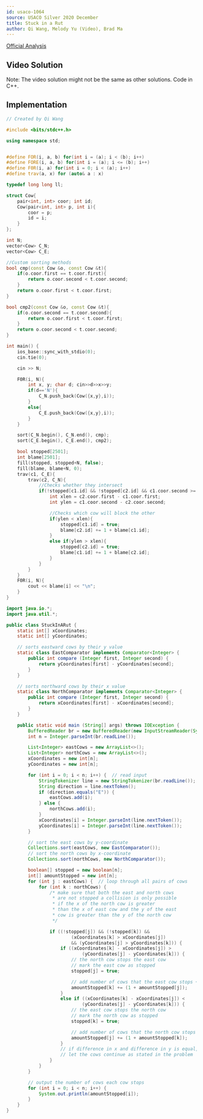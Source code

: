 ```yaml
---
id: usaco-1064
source: USACO Silver 2020 December
title: Stuck in a Rut
author: Qi Wang, Melody Yu (Video), Brad Ma
---
```


[Official Analysis](http://usaco.org/current/data/sol_prob3_silver_dec20.html)

## Video Solution

Note: The video solution might not be the same as other solutions. Code in C++.
<Youtube id="7ZA0MQ9uFr4" />

<LanguageSection>
<CPPSection>

## Implementation

```cpp
// Created by Qi Wang

#include <bits/stdc++.h>

using namespace std;


#define FOR(i, a, b) for(int i = (a); i < (b); i++)
#define FORE(i, a, b) for(int i = (a); i <= (b); i++)
#define F0R(i, a) for(int i = 0; i < (a); i++)
#define trav(a, x) for (auto& a : x)

typedef long long ll;

struct Cow{
	pair<int, int> coor; int id;
	Cow(pair<int, int> p, int i){
		coor = p;
		id = i;
	}
};

int N;
vector<Cow> C_N;
vector<Cow> C_E;

//Custom sorting methods
bool cmp(const Cow &o, const Cow &t){
	if(o.coor.first == t.coor.first){
		return o.coor.second < t.coor.second;
	}
	return o.coor.first < t.coor.first;
}

bool cmp2(const Cow &o, const Cow &t){
	if(o.coor.second == t.coor.second){
		return o.coor.first < t.coor.first;
	}
	return o.coor.second < t.coor.second;
}

int main() {
	ios_base::sync_with_stdio(0);
	cin.tie(0);

	cin >> N;

	F0R(i, N){
		int x, y; char d; cin>>d>>x>>y;
		if(d=='N'){
			C_N.push_back(Cow({x,y},i));
		}
		else{
			C_E.push_back(Cow({x,y},i));
		}
	}

	sort(C_N.begin(), C_N.end(), cmp);
	sort(C_E.begin(), C_E.end(), cmp2);

	bool stopped[2501];
	int blame[2501];
	fill(stopped, stopped+N, false);
	fill(blame, blame+N, 0);
	trav(c1, C_E){
		trav(c2, C_N){
			//Checks whether they intersect
			if(!stopped[c1.id] && !stopped[c2.id] && c1.coor.second >= c2.coor.second && c1.coor.first <= c2.coor.first){
				int xlen = c2.coor.first - c1.coor.first;
				int ylen = c1.coor.second - c2.coor.second;

				//Checks which cow will block the other
				if(ylen < xlen){
					stopped[c1.id] = true;
					blame[c2.id] += 1 + blame[c1.id];
				}
				else if(ylen > xlen){
					stopped[c2.id] = true;
					blame[c1.id] += 1 + blame[c2.id];
				}
			}
		}
	}
	F0R(i, N){
		cout << blame[i] << "\n";
	}
}
```

</CPPSection>
	
<JavaSection>

```java
import java.io.*;
import java.util.*;

public class StuckInARut {
	static int[] xCoordinates;
	static int[] yCoordinates;

	// sorts eastward cows by their y value
	static class EastComparator implements Comparator<Integer> {
		public int compare (Integer first, Integer second) {
			return yCoordinates[first] - yCoordinates[second];
		}
	}

	// sorts northward cows by their x value
	static class NorthComparator implements Comparator<Integer> {
		public int compare (Integer first, Integer second) {
			return xCoordinates[first] - xCoordinates[second];
		}
	}

	public static void main (String[] args) throws IOException {
		BufferedReader br = new BufferedReader(new InputStreamReader(System.in));
		int n = Integer.parseInt(br.readLine());

		List<Integer> eastCows = new ArrayList<>();
		List<Integer> northCows = new ArrayList<>();
		xCoordinates = new int[n];
		yCoordinates = new int[n];

		for (int i = 0; i < n; i++) {  // read input
			StringTokenizer line = new StringTokenizer(br.readLine());
			String direction = line.nextToken();
			if (direction.equals("E")) {
				eastCows.add(i);
			} else {
				northCows.add(i);
			}
			xCoordinates[i] = Integer.parseInt(line.nextToken());
			yCoordinates[i] = Integer.parseInt(line.nextToken());
		}

		// sort the east cows by y-coordinate
		Collections.sort(eastCows, new EastComparator());
		// sort the north cows by x-coordinate
		Collections.sort(northCows, new NorthComparator());

		boolean[] stopped = new boolean[n];
		int[] amountStopped = new int[n];
		for (int j : eastCows) {  // loop through all pairs of cows
			for (int k : northCows) {
				/* make sure that both the east and north cows 
				 * are not stopped a collision is only possible 
				 * if the x of the north cow is greater
				 * than the x of east cow and the y of the east 
				 * cow is greater than the y of the north cow
				 */

				if ((!stopped[j]) && (!stopped[k]) &&
						(xCoordinates[k] > xCoordinates[j])
						&& (yCoordinates[j] > yCoordinates[k])) {
					if ((xCoordinates[k] - xCoordinates[j]) >
							(yCoordinates[j] - yCoordinates[k])) {
						// the north cow stops the east cow
						// mark the east cow as stopped 
						stopped[j] = true;

						// add number of cows that the east cow stops + 1
						amountStopped[k] += (1 + amountStopped[j]);
					}
					else if ((xCoordinates[k] - xCoordinates[j]) <
							(yCoordinates[j] - yCoordinates[k])) {
						// the east cow stops the north cow
						// mark the north cow as stopped 
						stopped[k] = true;

						// add number of cows that the north cow stops + 1
						amountStopped[j] += (1 + amountStopped[k]);
					}
					// if difference in x and difference in y is equal,
					// let the cows continue as stated in the problem
				}
			}
		}

		// output the number of cows each cow stops
		for (int i = 0; i < n; i++) {  
			System.out.println(amountStopped[i]);
		}
	}
}
```
	
</JavaSection>
	
</LanguageSection>
